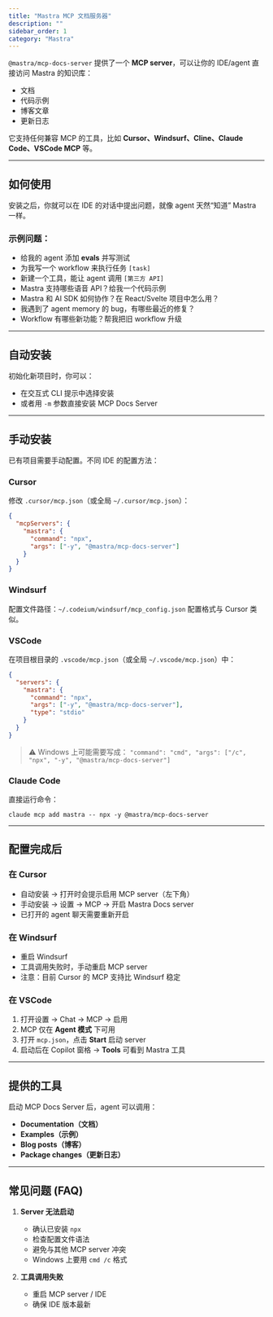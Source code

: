 ```yaml
---
title: "Mastra MCP 文档服务器"
description: ""
sidebar_order: 1
category: "Mastra"
---
```


`@mastra/mcp-docs-server` 提供了一个 **MCP server**，可以让你的 IDE/agent 直接访问 Mastra 的知识库：

* 文档
* 代码示例
* 博客文章
* 更新日志

它支持任何兼容 MCP 的工具，比如 **Cursor、Windsurf、Cline、Claude Code、VSCode MCP** 等。

---

## 如何使用

安装之后，你就可以在 IDE 的对话中提出问题，就像 agent 天然“知道” Mastra 一样。

### 示例问题：

* 给我的 agent 添加 **evals** 并写测试
* 为我写一个 workflow 来执行任务 `[task]`
* 新建一个工具，能让 agent 调用 `[第三方 API]`
* Mastra 支持哪些语音 API？给我一个代码示例
* Mastra 和 AI SDK 如何协作？在 React/Svelte 项目中怎么用？
* 我遇到了 agent memory 的 bug，有哪些最近的修复？
* Workflow 有哪些新功能？帮我把旧 workflow 升级

---

## 自动安装

初始化新项目时，你可以：

* 在交互式 CLI 提示中选择安装
* 或者用 `-m` 参数直接安装 MCP Docs Server

---

## 手动安装

已有项目需要手动配置。不同 IDE 的配置方法：

### Cursor

修改 `.cursor/mcp.json`（或全局 `~/.cursor/mcp.json`）：

```json
{
  "mcpServers": {
    "mastra": {
      "command": "npx",
      "args": ["-y", "@mastra/mcp-docs-server"]
    }
  }
}
```

### Windsurf

配置文件路径：`~/.codeium/windsurf/mcp_config.json`
配置格式与 Cursor 类似。

### VSCode

在项目根目录的 `.vscode/mcp.json`（或全局 `~/.vscode/mcp.json`）中：

```json
{
  "servers": {
    "mastra": {
      "command": "npx",
      "args": ["-y", "@mastra/mcp-docs-server"],
      "type": "stdio"
    }
  }
}
```

> ⚠️ Windows 上可能需要写成：
> `"command": "cmd", "args": ["/c", "npx", "-y", "@mastra/mcp-docs-server"]`

### Claude Code

直接运行命令：

```
claude mcp add mastra -- npx -y @mastra/mcp-docs-server
```

---

## 配置完成后

### 在 Cursor

* 自动安装 → 打开时会提示启用 MCP server（左下角）
* 手动安装 → 设置 → MCP → 开启 Mastra Docs server
* 已打开的 agent 聊天需要重新开启

### 在 Windsurf

* 重启 Windsurf
* 工具调用失败时，手动重启 MCP server
* 注意：目前 Cursor 的 MCP 支持比 Windsurf 稳定

### 在 VSCode

1. 打开设置 → Chat → MCP → 启用
2. MCP 仅在 **Agent 模式** 下可用
3. 打开 `mcp.json`，点击 **Start** 启动 server
4. 启动后在 Copilot 窗格 → **Tools** 可看到 Mastra 工具

---

## 提供的工具

启动 MCP Docs Server 后，agent 可以调用：

* **Documentation（文档）**
* **Examples（示例）**
* **Blog posts（博客）**
* **Package changes（更新日志）**

---

## 常见问题 (FAQ)

1. **Server 无法启动**

   * 确认已安装 `npx`
   * 检查配置文件语法
   * 避免与其他 MCP server 冲突
   * Windows 上要用 `cmd /c` 格式

2. **工具调用失败**

   * 重启 MCP server / IDE
   * 确保 IDE 版本最新

